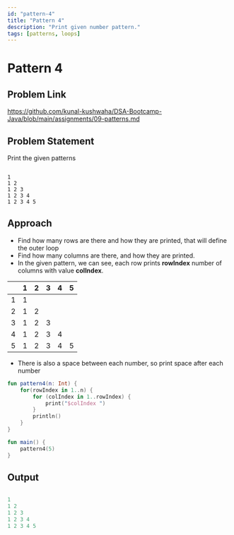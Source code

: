 ```yaml
---
id: "pattern-4"
title: "Pattern 4"
description: "Print given number pattern."
tags: [patterns, loops]
---
```




# Pattern 4

## Problem Link

https://github.com/kunal-kushwaha/DSA-Bootcamp-Java/blob/main/assignments/09-patterns.md

## Problem Statement

Print the given patterns

```text

1 
1 2 
1 2 3 
1 2 3 4 
1 2 3 4 5  

```
## Approach

- Find how many rows are there and how they are printed, that will define the outer loop
- Find how many columns are there, and how they are printed.
- In the given pattern, we can see, each row prints **rowIndex** number of columns with value **colIndex**.

<TableWrapper rows="5" cols="5">

|   	| 1 	| 2 	| 3 	| 4 	| 5 	|
|:-:	|:-:	|:-:	|:-:	|:-:	|:-:	|
| 1 	| 1 	|   	|   	|   	|   	|
| 2 	| 1 	| 2 	|   	|   	|   	|
| 3 	| 1 	| 2 	| 3 	|   	|   	|
| 4 	| 1 	| 2 	| 3 	| 4 	|   	|
| 5 	| 1 	| 2 	| 3 	| 4 	| 5 	|

</TableWrapper>

- There is also a space between each number, so print space after each number

<Tabs>
<TabItem value="kotlin" label="Kotlin">
<SolutionAuthor name="@msvhora"/>

```kt
fun pattern4(n: Int) {
    for(rowIndex in 1..n) {
        for (colIndex in 1..rowIndex) {
            print("$colIndex ")
        }
        println()
    }
}

fun main() {	
    pattern4(5)
}
```
</TabItem>
</Tabs>

## Output

```kt

1 
1 2 
1 2 3 
1 2 3 4 
1 2 3 4 5  

```